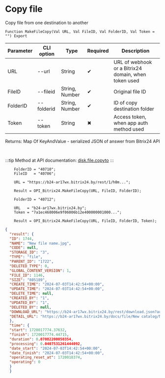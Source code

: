 ﻿---
sidebar_position: 8
description: Copy file and other functions to work with Bitrix24 in the Open Integration Package, a free open-source integration library for 1C:Enterprise 8, OneScript and CLI
keywords: [1C, 1С, 1С:Enterprise, 1С:Enterprise 8.3, API, Integration, Services, Exchange, OneScript, CLI, Bitrix24]
---


# Copy file
 Copy file from one destination to another



`Function MakeFileCopy(Val URL, Val FileID, Val FolderID, Val Token = "") Export`

  | Parameter | CLI option | Type | Required | Description |
  |-|-|-|-|-|
  | URL | --url | String | &#x2714; | URL of webhook or a Bitrix24 domain, when token used |
  | FileID | --fileid | String, Number | &#x2714; | Original file ID |
  | FolderID | --folderid | String, Number | &#x2714; | ID of copy destination folder |
  | Token | --token | String | &#x2716; | Access token, when app auth method used |

  
  Returns:  Map Of KeyAndValue - serialized JSON of answer from Bitrix24 API

<br/>

:::tip
Method at API documentation: [disk.file.copyto](https://dev.1c-bitrix.ru/rest_help/disk/file/disk_file_copyto.php)
:::
<br/>



```bsl title="1C:Enterprise/OneScript code example"
    FolderID = "40710";
    FileID   = "40706";

    URL = "https://b24-ar17wx.bitrix24.by/rest/1/h0m...";

    Result = OPI_Bitrix24.MakeFileCopy(URL, FileID, FolderID);

    FolderID = "40712";

    URL   = "b24-ar17wx.bitrix24.by";
    Token = "7a1ec468006e9f06006b12e400000001000...";

    Result = OPI_Bitrix24.MakeFileCopy(URL, FileID, FolderID, Token);
```
 



```json title="Result"
{
  "result": {
  "ID": 1744,
  "NAME": "New file name.jpg",
  "CODE": null,
  "STORAGE_ID": "3",
  "TYPE": "file",
  "PARENT_ID": "1722",
  "DELETED_TYPE": 0,
  "GLOBAL_CONTENT_VERSION": 1,
  "FILE_ID": 1146,
  "SIZE": "805189",
  "CREATE_TIME": "2024-07-03T14:42:54+00:00",
  "UPDATE_TIME": "2024-07-03T14:42:54+00:00",
  "DELETE_TIME": null,
  "CREATED_BY": "1",
  "UPDATED_BY": "1",
  "DELETED_BY": null,
  "DOWNLOAD_URL": "https://b24-ar17wx.bitrix24.by/rest/download.json?auth=fe708566006e9f06006b12e4000000010000076fcba303ea853529aed2cefade1444b3&token=disk%7CaWQ9MTc0NCZfPWphdFBTRXpUdHI2anZKbDNxMDBwVTdRRVZ4aDdGVTMy%7CImRvd25sb2FkfGRpc2t8YVdROU1UYzBOQ1pmUFdwaGRGQlRSWHBVZEhJMmFuWktiRE54TURCd1ZUZFJSVlo0YURkR1ZUTXl8ZmU3MDg1NjYwMDZlOWYwNjAwNmIxMmU0MDAwMDAwMDEwMDAwMDc2ZmNiYTMwM2VhODUzNTI5YWVkMmNlZmFkZTE0NDRiMyI%3D.uOKd1v3hEnu7vsep0NhRk3RzXtyT21DBrrwPl3DxLG8%3D",
  "DETAIL_URL": "https://b24-ar17wx.bitrix24.by/docs/file/New catalog/New file name.jpg"
  },
  "time": {
  "start": 1720017774.37632,
  "finish": 1720017774.44715,
  "duration": 0.07082200050354,
  "processing": 0.0407531261444092,
  "date_start": "2024-07-03T14:42:54+00:00",
  "date_finish": "2024-07-03T14:42:54+00:00",
  "operating_reset_at": 1720018374,
  "operating": 0
  }
  }
```
